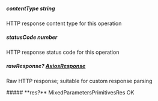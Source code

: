 
##### **contentType** string
HTTP response content type for this operation

##### **statusCode** number
HTTP response status code for this operation

##### **rawResponse?** [AxiosResponse](https://axios-http.com/docs/res_schema)
Raw HTTP response; suitable for custom response parsing

<Collapsible>
    ##### **res?** MixedParametersPrimitivesRes
    OK
    <Collapsible.Break/>
    <MixedParametersPrimitivesRes/>
</Collapsible>


